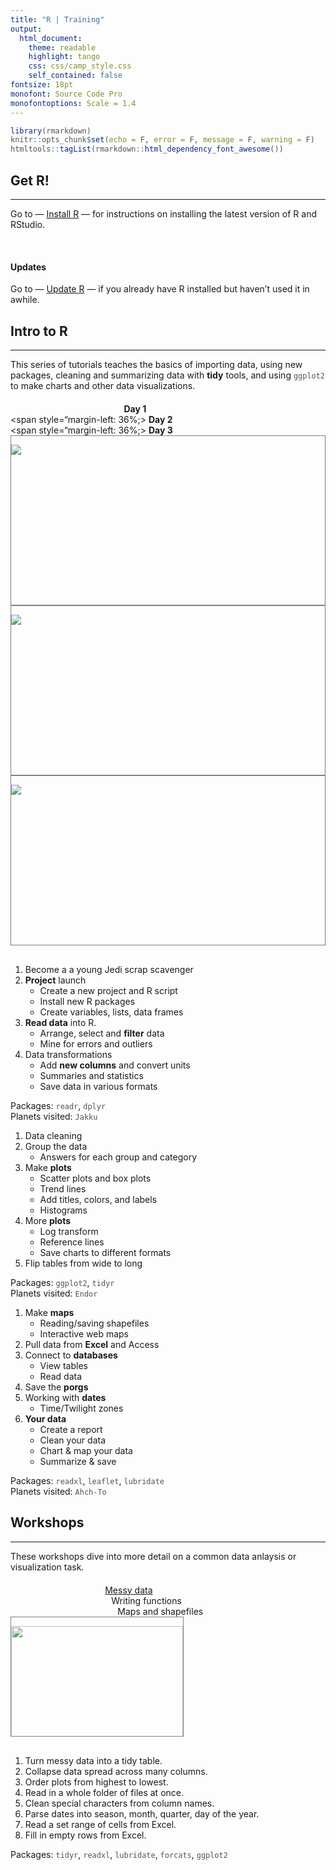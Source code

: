 ```yaml
---
title: "R | Training"
output: 
  html_document:
    theme: readable
    highlight: tango
    css: css/camp_style.css
    self_contained: false
fontsize: 18pt
monofont: Source Code Pro
monofontoptions: Scale = 1.4
---
```

  
<style> code {color: #535353 !important;} </style>
      
```r
library(rmarkdown)
knitr::opts_chunk$set(echo = F, error = F, message = F, warning = F)
htmltools::tagList(rmarkdown::html_dependency_font_awesome())
```
 

## Get R!
<hr>

Go to — [Install R](https://mpca-air.github.io/RCamp/00-Install.html) — for instructions on installing the latest version of R and RStudio.  

<br>  
  
#### Updates

Go to — [Update R](https://mpca-air.github.io/RTrain/00-Update.html) — if you already have R installed but haven't used it in awhile.  
  
    
## Intro to R
<hr>

This series of tutorials teaches the basics of importing data, using new packages, cleaning and summarizing data with __tidy__ tools, and using `ggplot2` to make charts and other data visualizations. 

<div class="row3" style = "margin-top: 20px;">

<div class="column3"><span style="margin-left: 36%;"><i class="fa fa-star" aria-hidden="true" style="color: #f17405;"></i> 
__Day 1__ 
<i class="fa fa-star" aria-hidden="true" style="color: #f17405;"></i></span></div>

<div class="column3"> <span style="margin-left: 36%;><i class="fa fa-star" aria-hidden="true" style="color: #2a5ea9;"></i> 
__Day 2__ 
<i class="fa fa-star" aria-hidden="true" style="color: #2a5ea9;"></i></span></div> 

<div class="column3"> <span style="margin-left: 36%;><i class="fa fa-star" aria-hidden="true" style="color: #fa970c;"></i> 
__Day 3__ 
<i class="fa fa-star" aria-hidden="true" style="color: #fa970c;"></i></span></div>

</div>

<div class="row3">

<div class="column3" style="border: 1px solid grey; height: 270px; max-height: 270px;">

<a href="01-Day1.html"><img src="images/day1_bb8_sq.png"></a>

</div>


<div class="column3" style="border: 1px solid grey; height: 270px; max-height: 270px;">

<a href="02_Day2.html"><img src="images/day2_bb8_sq.png"></a>

</div>


<div class="column3" style="border: 1px solid grey; height: 270px; max-height: 270px;">

<a href=""><img src="images/day3_sq.png"></a>

</div>
</div>


<div class="row3" style = "margin-top: 30px;">
<div class="column3-txt">

1. Become a a young Jedi scrap scavenger
1. __Project__ launch
    - Create a new project and R script
    - Install new R packages
    - Create variables, lists, data frames
1. __Read data__ into R.
    - Arrange, select and __filter__ data 
    - Mine for errors and outliers
1. Data transformations
    - Add __new columns__ and convert units
    - Summaries and statistics
    - Save data in various formats

Packages: `readr`, `dplyr`  
Planets visited: `Jakku`


</div>

<div class="column3-txt">

1. Data cleaning
1. Group the data
    - Answers for each group and category
1. Make __plots__
    - Scatter plots and box plots
    - Trend lines
    - Add titles, colors, and labels
    - Histograms
1. More __plots__
    - Log transform
    - Reference lines
    - Save charts to different formats
1. Flip tables from wide to long
    
Packages: `ggplot2`, `tidyr`  
Planets visited: `Endor`  

</div> 

<div class="column3-txt">

1. Make __maps__
    - Reading/saving shapefiles
    - Interactive web maps
1. Pull data from __Excel__ and Access
1. Connect to __databases__
    - View tables
    - Read data
1. Save the __porgs__
1. Working with __dates__
    - Time/Twilight zones 
1. __Your data__
    - Create a report
    - Clean your data
    - Chart & map your data
    - Summarize & save

Packages: `readxl`, `leaflet`, `lubridate`  
Planets visited: `Ahch-To` 

</div>
</div>
 
 
## Workshops
<hr>

These workshops dive into more detail on a common data anlaysis or visualization task. 


<div class="row3" style = "margin-top: 20px;">

<div class="column3">
<a href="01-workshop_tidy.html">
<span style="margin-left: 30%;"><i class="fa fa-cogs" aria-hidden="true" style="color: gray;"></i> 
Messy data <i class="fa fa-cogs" aria-hidden="true" style="color: gray;"></i> 
</span>
</a></div>

<div class="column3"><span style="margin-left: 32%;"><i class="fa fa-cogs" aria-hidden="true" style="color: white;"></i> 
Writing functions
</span></div> 

<div class="column3"><span style="margin-left: 34%;"> 
Maps and shapefiles
</span></div>
</div>


<div class = "row3">

<div class = "column3" style="height: 190px; max-height: 190px; width: 275px; max-width: 275px; border: 1px solid grey; overflow: hidden;">

<div style="height: 190px; max-height: 190px; width: 275px; max-width: 275px; position: relative;">

<a href="https://mpca-air.github.io/RCamp/01-workshop_tidy.html">
<img src="images/space_dog.gif" width="280" style="width: 275px; max-width: 275px;">
</a>
</div></div></div>


<div class="row3" style="margin-top: 30px;">
<div class="column3">

1. Turn messy data into a tidy table.
1. Collapse data spread across many columns.
1. Order plots from highest to lowest.
1. Read in a whole folder of files at once.
1. Clean special characters from column names.
1. Parse dates into season, month, quarter, day of the year.
1. Read a set range of cells from Excel.
1. Fill in empty rows from Excel.

Packages: `tidyr`, `readxl`, `lubridate`, `forcats`, `ggplot2`

</div></div>


## <i class="fa fa-cogs" aria-hidden="true" style="color: white;"></i>

<br>
